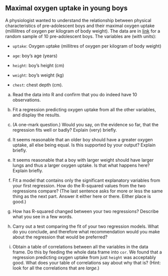 ##  Maximal oxygen uptake in young boys


 A physiologist wanted to understand the relationship between
physical characteristics of pre-adolescent boys and their maximal
oxygen uptake (millilitres of oxygen per kilogram of body weight). The
data are in
[link](http://ritsokiguess.site/datafiles/youngboys.txt) for a
random sample of 10 pre-adolescent boys. The variables are (with
units):



* `uptake`: Oxygen uptake (millitres of oxygen per kilogram
of body weight)

* `age`: boy's age (years)

* `height`: boy's height (cm)

* `weight`: boy's weight (kg)

* `chest`: chest depth (cm).




(a) Read the data into R and confirm that you do indeed have
10 observations.



(b) Fit a regression predicting oxygen uptake from all the
other variables, and display the results.



(c) (A one-mark question.) Would you say, on the evidence so
far, that the regression fits well or badly?  Explain (very)
briefly.



(d) It seems reasonable that an older boy should have a
greater oxygen uptake, all else being equal. Is this supported
by your output?  Explain briefly.



(e) It seems reasonable that a boy with larger weight
should have larger lungs and thus a \emph{statistically
significantly} larger oxygen uptake. Is that what happens
here? Explain briefly.



(f) Fit a model that contains only the significant
explanatory variables from your first regression. How do
the R-squared values from the two regressions compare?
(The last sentence asks for more or less the same thing as
the next part. Answer it either here or there. Either
place is good.)



(g) How has R-squared changed between your two
regressions? Describe what you see in a few words.



(h) Carry out a test comparing the fit of your
two regression models. What do you conclude, and
therefore what recommendation would you make about the
regression that would be preferred?



(i) Obtain a table of correlations between all
the variables in the data frame. Do this by feeding
the whole data frame into `cor`. 
We found that a regression predicting oxygen uptake
from just `height` was acceptably good. What
does your table of correlations say about why that
is? (Hint: look for all the correlations that are
*large*.) 



 

